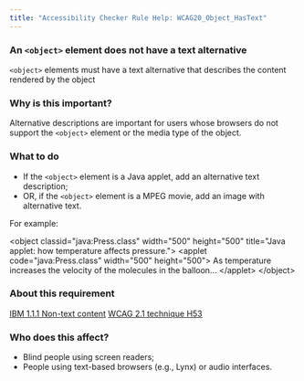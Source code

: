```yaml
---
title: "Accessibility Checker Rule Help: WCAG20_Object_HasText"
---
```


<div className="toolHelp">
<Row>
<Column colLg={16} colMd={8} colSm={4} className="toolHead">

### An `<object>` element does not have a text alternative

<div id="locLevel"></div>

`<object>` elements must have a text alternative that describes the content rendered by the object

</Column>
</Row>
<Row>
<Column colLg={11} colMd={5} colSm={4} className="toolMain">

### Why is this important?

Alternative descriptions are important for users whose browsers do not support the `<object>` element or the media type of the object.

<div id="locSnippet"></div>

### What to do

* If the `<object>` element is a Java applet, add an alternative text description;
* OR, if the `<object>` element is a MPEG movie, add an image with alternative text.

For example:

<CodeSnippet type="multi" light={true}> &lt;object classid="java:Press.class" width="500" height="500" title="Java applet: how temperature affects pressure."&gt;
&lt;applet code="java:Press.class" width="500" height="500"&gt; As temperature increases the velocity of the molecules in the balloon...
&lt;/applet&gt;
&lt;/object&gt;</CodeSnippet>

</Column>
<Column colLg={5} colMd={3} colSm={4} className="toolLeft">

### About this requirement

[IBM 1.1.1 Non-text content](https://www.ibm.com/able/requirements/requirements/#1_1_1)
[WCAG 2.1 technique H53](https://www.w3.org/WAI/WCAG21/Techniques/html/H53)

### Who does this affect?

* Blind people using screen readers;
* People using text-based browsers (e.g., Lynx) or audio interfaces.

</Column>
</Row>
</div>

